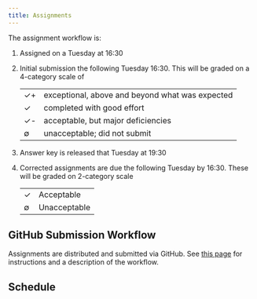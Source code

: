 ```yaml
---
title: Assignments
---
```


The assignment workflow is:

1.  Assigned on a Tuesday at 16:30
1.  Initial submission the following Tuesday 16:30. This will be graded on 
  a 4-category scale of
  
    ---- -------------------------------------------------
    ✓+   exceptional, above and beyond what was expected
    ✓    completed with good effort
    ✓-   acceptable, but major deficiencies
    ∅    unacceptable; did not submit
    ---- -------------------------------------------------    
    
3.  Answer key is released that Tuesday at 19:30
4.  Corrected assignments are due the following Tuesday by 16:30. These will be
    graded on 2-category scale
    
    ---- -------------------------------------------------
    ✓    Acceptable
    ∅    Unacceptable
    ---- -------------------------------------------------    

## GitHub Submission Workflow

Assignments are distributed and submitted via GitHub. 
See [this page](../pages/git-assignment-workflow/) for instructions and a description of the workflow.
     
## Schedule

